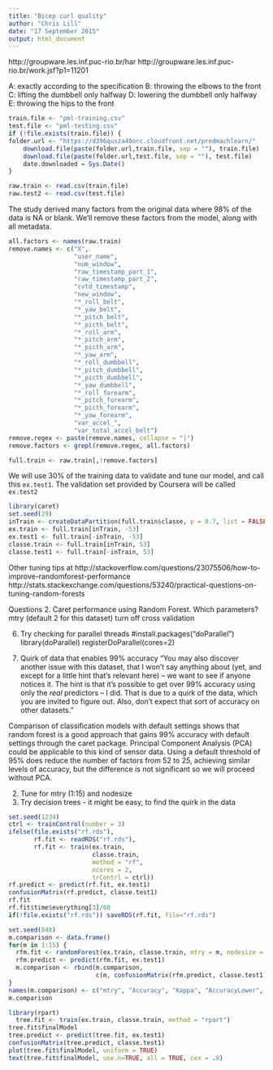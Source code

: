 ```yaml
---
title: "Bicep curl quality"
author: "Chris Lill"
date: "17 September 2015"
output: html_document
---
```

http://groupware.les.inf.puc-rio.br/har
http://groupware.les.inf.puc-rio.br/work.jsf?p1=11201

A: exactly according to the specification 
B: throwing the elbows to the front
C: lifting the dumbbell only halfway
D: lowering the dumbbell only halfway
E: throwing the hips to the front

```r
train.file <- "pml-training.csv"
test.file <- "pml-testing.csv"
if (!file.exists(train.file)) {
folder.url <- "https://d396qusza40orc.cloudfront.net/predmachlearn/"
    download.file(paste(folder.url,train.file, sep = ""), train.file)
    download.file(paste(folder.url,test.file, sep = ""), test.file)
    date.downloaded = Sys.Date()
}

raw.train <- read.csv(train.file)
raw.test2 <- read.csv(test.file)
```

The study derived many factors from the original data where 98% of the data is NA or blank. We'll remove these factors from the model, along with all metadata.

```r
all.factors <- names(raw.train)
remove.names <- c("X",
                  "user_name",
                  "num_window",
                  "raw_timestamp_part_1",
                  "raw_timestamp_part_2",
                  "cvtd_timestamp",
                  "new_window",
                  "*_roll_belt",
                  "*_yaw_belt",
                  "*_pitch_belt",
                  "*_picth_belt",
                  "*_roll_arm",
                  "*_pitch_arm",
                  "*_picth_arm",
                  "*_yaw_arm",
                  "*_roll_dumbbell",
                  "*_pitch_dumbbell",
                  "*_picth_dumbbell",
                  "*_yaw_dumbbell",
                  "*_roll_forearm",
                  "*_pitch_forearm",
                  "*_picth_forearm",
                  "*_yaw_forearm",
                  "var_accel_",
                  "var_total_accel_belt")
remove.regex <- paste(remove.names, collapse = "|")
remove.factors <- grepl(remove.regex, all.factors)

full.train <- raw.train[,!remove.factors]
```

We will use 30% of the training data to validate and tune our model, and call this `ex.test1`. The validation set provided by Coursera will be called `ex.test2`

```r
library(caret)
set.seed(29)
inTrain <- createDataPartition(full.train$classe, p = 0.7, list = FALSE)
ex.train <- full.train[inTrain, -53]
ex.test1 <- full.train[-inTrain, -53]
classe.train <- full.train[inTrain, 53]
classe.test1 <- full.train[-inTrain, 53]
```







Other tuning tips at
http://stackoverflow.com/questions/23075506/how-to-improve-randomforest-performance
http://stats.stackexchange.com/questions/53240/practical-questions-on-tuning-random-forests

Questions
2. Caret performance using Random Forest. Which parameters?
    mtry (default 2 for this dataset)
    turn off cross validation

    



6. Try checking for parallel threads
#install.packages("doParallel")
library(doParallel)
registerDoParallel(cores=2)

8. Quirk of data that enables 99% accuracy
"You may also discover another issue with this dataset, that I won't say anything about (yet, and except for a little hint that's relevant here) -- we want to see if anyone notices it.  The hint is that it's possible to get over 99% accuracy using only the *real* predictors -- I did.  That is due to a quirk of the data, which you are invited to figure out.  Also, don't expect that sort of accuracy on other datasets."





Comparison of classification models with default settings shows that random forest is a good approach that gains 99% accuracy with default settings through the caret package. Principal Component Analysis (PCA) could be applicable to this kind of sensor data. Using a default threshold of 95% does reduce the number of factors from 52 to 25, achieving similar levels of accuracy, but the difference is not significant so we will proceed without PCA.

2. Tune for mtry (1:15) and nodesize
3. Try decision trees - it might be easy, to find the quirk in the data



```r
set.seed(1234)
ctrl <- trainControl(number = 3)
ifelse(file.exists("rf.rds"),
       rf.fit <- readRDS("rf.rds"),
       rf.fit <- train(ex.train, 
                       classe.train,
                       method = "rf",
                       ncores = 2,
                       trContrl = ctrl))
rf.predict <- predict(rf.fit, ex.test1)
confusionMatrix(rf.predict, classe.test1)
rf.fit
rf.fit$time$everything[3]/60
if(!file.exists("rf.rds")) saveRDS(rf.fit, file="rf.rds")
```


```r
set.seed(848)
m.comparison <- data.frame()
for(m in 1:15) { 
  rfm.fit <- randomForest(ex.train, classe.train, mtry = m, nodesize = 5)
  rfm.predict <- predict(rfm.fit, ex.test1)
  m.comparison <- rbind(m.comparison,
                        c(m, confusionMatrix(rfm.predict, classe.test1)$overall))
}
names(m.comparison) <- c("mtry", "Accuracy", "Kappa", "AccuracyLower", "AccuracyUpper", "AccuracyNull", "AccuracyPValue", "McnemarPValue")
m.comparison
```


```r
library(rpart)
  tree.fit <- train(ex.train, classe.train, method = "rpart")
tree.fit$finalModel
tree.predict <- predict(tree.fit, ex.test1)
confusionMatrix(tree.predict, classe.test1)
plot(tree.fit$finalModel, uniform = TRUE)
text(tree.fit$finalModel, use.n=TRUE, all = TRUE, cex = .8)




```


